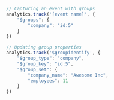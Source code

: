 ```js
// Capturing an event with groups
analytics.track('[event name]', {
    "$groups": {
        "company": "id:5"
    }
})

// Updating group properties
analytics.track('$groupidentify', {
    "$group_type": "company",
    "$group_key": "id:5",
    "$group_set": {
        "company_name": "Awesome Inc",
        "employees": 11
    }
})
```
